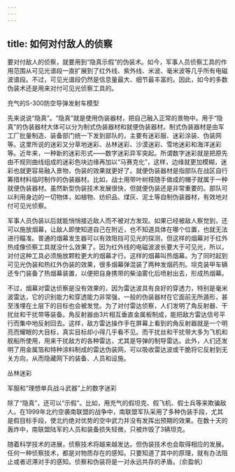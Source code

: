 ```yaml
---
---
---
```

title: 如何对付敌人的侦察
---




要对付敌人的侦察，就要用到“隐真示假”的伪装术。如今，军事人员侦察工具的作用范围从可见光谱段一直扩展到了红外线、紫外线、米波、毫米波等几乎所有电磁波谱段。不过，可见光谱段仍然是信息量最大、细节最丰富的。因此，如今的多数伪装术还是用来对付可见光侦察工具的。

充气的S-300防空导弹发射车模型



先来说说“隐真”。“隐真”就是使用伪装器材，把自己融入正常的景物中。用于“隐真”的伪装器材大体可以分为制式伪装器材和就便伪装器材。制式伪装器材是由军工厂批量制造、装备部门统一下发到部队的，主要有迷彩服、迷彩涂装、伪装网等。这里所说的迷彩又分草地迷彩、丛林迷彩、沙漠迷彩、雪地迷彩和海洋迷彩等。近年来，一种新的迷彩形式——数字迷彩异军突起。所谓数字迷彩就是把原先由不规则曲线组成的迷彩色块边缘再加以“马赛克化”，这样，边缘就更加模糊，迷彩也就更容易融入景物，伪装的效果就更好了。就便伪装器材是指部队在战区自行筹措材料临时制作的伪装器材。比如，战士用带叶树枝随手做成的帽子就属于一种就便伪装器材。虽然新型伪装技术发展很快，但就便伪装还是非常重要的。部队可以利用身边的一切物体，如植物、纺织品、煤灰、泥土等自制伪装器材，有效地对付可见光侦察。

军事人员伪装以后就能悄悄接近敌人而不被对方发现。如果已经被敌人察觉到，还可以施放烟幕，让敌人即使知道自己在附近，也不知道具体在哪个位置，也就无法进行瞄准。普通的烟幕发生器可以有效阻挡可见光的探测，但这样的烟幕对于红外热成像侦察工具就没什么效果了。因为红外线的电磁波波长要大于可见光，所以，对付这种工具必须施放颗粒更大的烟幕才行。这样的烟幕叫热烟幕。为了同时起到可见光伪装和热红外伪装的效果，很多烟幕弹混装了两种发烟药剂。坦克装甲车辆还专门装备了热烟幕装置，以便把自身携带的柴油雾化后喷射出去，形成热烟幕。

不过，烟幕对雷达侦察是没有效果的，因为雷达波具有良好的穿透力，特别是毫米波雷达，它的识别能力和穿透能力非常强，一般的伪装器材在它面前无所遁形，甚至浅埋在土层下的目标也会被发觉。为了对付雷达侦察，人们发明了角反射器、干扰丝和干扰带等装备。角反射器由3片相互垂直金属板制成，能把敌方雷达信号平行而集中地反射回去。这样，敌方雷达操作手在屏幕上看到的角反射器就是一个明亮而耀眼的大目标，真实目标却小得几乎看不见。而干扰丝和干扰带大多为飞机和舰船所使用，用来干扰敌方的各种雷达，尤其是导弹的制导雷达。此外，人们还发明了用金属箔和特种涂料制成的雷达伪装网，可以吸收雷达波或干脆将它反射到无关方向，从而隐藏网下的装备、人员和设施。

丛林迷彩



军服和“理想单兵战斗武器”上的数字迷彩



除了“隐真”，还可以“示假”。比如，用充气的假坦克、假飞机、假士兵等来欺骗敌人。在1999年北约空袭南联盟的战争中，南联盟军队采用了多种伪装手段，尤其是假目标手段，使北约绝对优势的空中武力并没有发挥出预期的效果。在数十天的轰炸中，南联盟陆军的人员和装备损失轻微，只被炸毁了3辆坦克。

随着科学技术的进展，侦察技术将越来越发达。但伪装技术也会取得相应的发展。任何一种侦察技术，都是对物质存在的感知。只要知道了其中的原理，就有办法阻止或者迟滞对手的感知。侦察和伪装将是一对永远共存的矛盾。（俞盈帆）